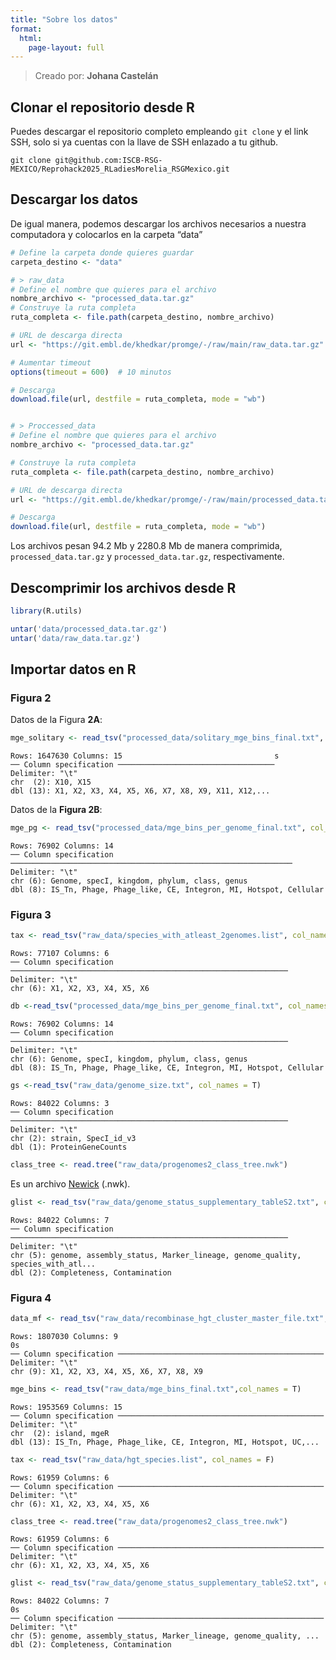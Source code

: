 ```yaml
---
title: "Sobre los datos"
format: 
  html:
    page-layout: full 
---
```


> Creado por: **Johana Castelán**

## Clonar el repositorio desde R

Puedes descargar el repositorio completo empleando `git clone` y el link SSH, solo si ya cuentas con la llave de SSH enlazado a tu github.

```         
git clone git@github.com:ISCB-RSG-MEXICO/Reprohack2025_RLadiesMorelia_RSGMexico.git
```

## Descargar los datos

De igual manera, podemos descargar los archivos necesarios a nuestra computadora y colocarlos en la carpeta "data"

```r
# Define la carpeta donde quieres guardar
carpeta_destino <- "data"

# > raw_data
# Define el nombre que quieres para el archivo
nombre_archivo <- "processed_data.tar.gz"
# Construye la ruta completa
ruta_completa <- file.path(carpeta_destino, nombre_archivo)

# URL de descarga directa
url <- "https://git.embl.de/khedkar/promge/-/raw/main/raw_data.tar.gz"

# Aumentar timeout
options(timeout = 600)  # 10 minutos

# Descarga
download.file(url, destfile = ruta_completa, mode = "wb")


# > Proccessed_data
# Define el nombre que quieres para el archivo
nombre_archivo <- "processed_data.tar.gz"

# Construye la ruta completa
ruta_completa <- file.path(carpeta_destino, nombre_archivo)

# URL de descarga directa
url <- "https://git.embl.de/khedkar/promge/-/raw/main/processed_data.tar.gz"

# Descarga
download.file(url, destfile = ruta_completa, mode = "wb")
```

::: callout-note
Los archivos pesan 94.2 Mb y 2280.8 Mb de manera comprimida, `processed_data.tar.gz` y `processed_data.tar.gz`, respectivamente.
:::

## Descomprimir los archivos desde R

```r
library(R.utils)

untar('data/processed_data.tar.gz')
untar('data/raw_data.tar.gz')
```

## Importar datos en R

### Figura 2

Datos de la Figura **2A**:

```r
mge_solitary <- read_tsv("processed_data/solitary_mge_bins_final.txt", col_names = F)
```

```         
Rows: 1647630 Columns: 15                                  s
── Column specification ───────────────────────────────────
Delimiter: "\t"
chr  (2): X10, X15
dbl (13): X1, X2, X3, X4, X5, X6, X7, X8, X9, X11, X12,...
```

Datos de la **Figura 2B**:

```r
mge_pg <- read_tsv("processed_data/mge_bins_per_genome_final.txt", col_names = T)
```

```         
Rows: 76902 Columns: 14                                                                
── Column specification ───────────────────────────────────────────────────────────────
Delimiter: "\t"
chr (6): Genome, specI, kingdom, phylum, class, genus
dbl (8): IS_Tn, Phage, Phage_like, CE, Integron, MI, Hotspot, Cellular
```

### Figura 3

```r
tax <- read_tsv("raw_data/species_with_atleast_2genomes.list", col_names=F)
```

```         
Rows: 77107 Columns: 6                                                                
── Column specification ──────────────────────────────────────────────────────────────
Delimiter: "\t"
chr (6): X1, X2, X3, X4, X5, X6
```

```r
db <-read_tsv("processed_data/mge_bins_per_genome_final.txt", col_names = T)
```

```         
Rows: 76902 Columns: 14                                                               
── Column specification ──────────────────────────────────────────────────────────────
Delimiter: "\t"
chr (6): Genome, specI, kingdom, phylum, class, genus
dbl (8): IS_Tn, Phage, Phage_like, CE, Integron, MI, Hotspot, Cellular
```

```r
gs <-read_tsv("raw_data/genome_size.txt", col_names = T)
```

```         
Rows: 84022 Columns: 3                                                                
── Column specification ──────────────────────────────────────────────────────────────
Delimiter: "\t"
chr (2): strain, SpecI_id_v3
dbl (1): ProteinGeneCounts
```

```r
class_tree <- read.tree("raw_data/progenomes2_class_tree.nwk")
```

Es un archivo [Newick](http://marvin.cs.uidaho.edu/Teaching/CS515/newickFormat.html) (.nwk).

```r
glist <- read_tsv("raw_data/genome_status_supplementary_tableS2.txt", col_names = T)
```

```         
Rows: 84022 Columns: 7                                                                
── Column specification ──────────────────────────────────────────────────────────────
Delimiter: "\t"
chr (5): genome, assembly_status, Marker_lineage, genome_quality, species_with_atl...
dbl (2): Completeness, Contamination
```

### Figura 4

```r
data_mf <- read_tsv("raw_data/recombinase_hgt_cluster_master_file.txt", col_names = F)
```

```         
Rows: 1807030 Columns: 9                                              0s
── Column specification ──────────────────────────────────────────────
Delimiter: "\t"
chr (9): X1, X2, X3, X4, X5, X6, X7, X8, X9
```

```r
mge_bins <- read_tsv("raw_data/mge_bins_final.txt",col_names = T)
```

```         
Rows: 1953569 Columns: 15                                             
── Column specification ──────────────────────────────────────────────
Delimiter: "\t"
chr  (2): island, mgeR
dbl (13): IS_Tn, Phage, Phage_like, CE, Integron, MI, Hotspot, UC,...
```

```r
tax <- read_tsv("raw_data/hgt_species.list", col_names = F)
```

```         
Rows: 61959 Columns: 6                                                
── Column specification ──────────────────────────────────────────────
Delimiter: "\t"
chr (6): X1, X2, X3, X4, X5, X6
```

```r
class_tree <- read.tree("raw_data/progenomes2_class_tree.nwk")
```

```         
Rows: 61959 Columns: 6                                                
── Column specification ──────────────────────────────────────────────
Delimiter: "\t"
chr (6): X1, X2, X3, X4, X5, X6
```

```r
glist <- read_tsv("raw_data/genome_status_supplementary_tableS2.txt", col_names = T)
```

```         
Rows: 84022 Columns: 7                                                0s
── Column specification ──────────────────────────────────────────────
Delimiter: "\t"
chr (5): genome, assembly_status, Marker_lineage, genome_quality, ...
dbl (2): Completeness, Contamination
```
